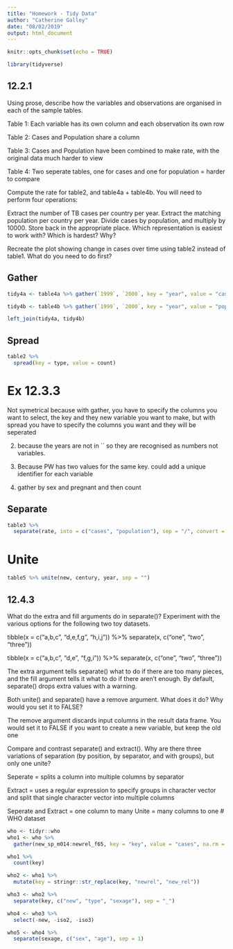 ```yaml
---
title: "Homework - Tidy Data"
author: "Catherine Galley"
date: "08/02/2019"
output: html_document
---
```


```r
knitr::opts_chunk$set(echo = TRUE)
```

```r
library(tidyverse)
```

## 12.2.1

Using prose, describe how the variables and observations are organised in each of the sample tables.

Table 1: Each variable has its own column and each observation its own row

Table 2: Cases and Population share a column

Table 3: Cases and Population have been combined to make rate, with the original data much harder to view

Table 4: Two seperate tables, one for cases and one for population = harder to compare

Compute the rate for table2, and table4a + table4b. You will need to perform four operations:


Extract the number of TB cases per country per year.
Extract the matching population per country per year.
Divide cases by population, and multiply by 10000.
Store back in the appropriate place.
Which representation is easiest to work with? Which is hardest? Why?

Recreate the plot showing change in cases over time using table2 instead of table1. What do you need to do first?

## Gather
```r
tidy4a <- table4a %>% gather(`1999`, `2000`, key = "year", value = "cases")

tidy4b <- table4b %>% gather(`1999`, `2000`, key = "year", value = "population")

left_join(tidy4a, tidy4b)
```
## Spread
```r
table2 %>%
  spread(key = type, value = count)
```

# Ex 12.3.3 
Not symetrical because with gather, you have to specify the columns you want to select, the key and they new variable you want to make, but with spread you have to specify the columns you want and they will be seperated

2. because the years are not in `` so they are recognised as numbers not variables. 

3. Because PW has two values for the same key. could add a unique identifier for each variable

4. gather by sex and pregnant and then count




## Separate

```r
table3 %>%
  separate(rate, into = c("cases", "population"), sep = "/", convert = T)
```
# Unite 
```r
table5 %>% unite(new, century, year, sep = "")
```
## 12.4.3

What do the extra and fill arguments do in separate()? Experiment with the various options for the following two toy datasets.

tibble(x = c("a,b,c", "d,e,f,g", "h,i,j")) %>% 
  separate(x, c("one", "two", "three"))

tibble(x = c("a,b,c", "d,e", "f,g,i")) %>% 
  separate(x, c("one", "two", "three"))
  
  The extra argument tells separate() what to do if there are too many pieces, and the fill argument tells it what to do if there aren’t enough. By default, separate() drops extra values with a warning.
  
  
Both unite() and separate() have a remove argument. What does it do? Why would you set it to FALSE?

The remove argument discards input columns in the result data frame. You would set it to FALSE if you want to create a new variable, but keep the old one

Compare and contrast separate() and extract(). Why are there three variations of separation (by position, by separator, and with groups), but only one unite?

Seperate = splits a column into multiple columns by separator

Extract = uses a regular expression to specify groups in character vector and split that single character vector into multiple columns

Seperate and Extract = one column to many 
Unite = many columns to one 
# WHO dataset 
```r
who <- tidyr::who
who1 <- who %>%
  gather(new_sp_m014:newrel_f65, key = "key", value = "cases", na.rm = T)

who1 %>%
  count(key)

who2 <- who1 %>%
  mutate(key = stringr::str_replace(key, "newrel", "new_rel"))

who3 <- who2 %>%
  separate(key, c("new", "type", "sexage"), sep = "_")

who4 <- who3 %>%
  select(-new, -iso2, -iso3)

who5 <- who4 %>%
  separate(sexage, c("sex", "age"), sep = 1)
```